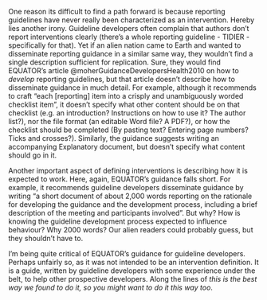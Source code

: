 
One reason its difficult to find a path forward is because reporting guidelines have never really been characterized as an intervention. Hereby lies another irony. Guideline developers often complain that authors don't report interventions clearly (there's a whole reporting guideline - TIDIER - specifically for that). Yet if an alien nation came to Earth and wanted to disseminate reporting guidance in a similar same way, they wouldn't find a single description sufficient for replication. Sure, they would find EQUATOR's article @moherGuidanceDevelopersHealth2010 on how to _develop_ reporting guidelines, but that article doesn't describe how to disseminate guidance in much detail. For example, although it recommends to craft "each [reporting] item into a crisply and unambiguously worded checklist item", it doesn't specify what other content should be on that checklist (e.g. an introduction? Instructions on how to use it? The author list?), nor the file format (an editable Word file? A PDF?), or how the checklist should be completed (By pasting text? Entering page numbers? Ticks and crosses?). Similarly, the guidance suggests writing an accompanying Explanatory document, but doesn't specify what content should go in it. 

Another important aspect of defining interventions is describing how it is expected to work. Here, again, EQUATOR's guidance falls short. For example, it recommends guideline developers disseminate guidance by writing "a short document of about 2,000 words reporting on the rationale for developing the guidance and the development process, including a brief description of the meeting and participants involved". But why? How is knowing the guideline development process expected to influence behaviour? Why 2000 words? Our alien readers could probably guess, but they shouldn't have to. 

I'm being quite critical of EQUATOR's guidance for guideline developers. Perhaps unfairly so, as it was not intended to be an intervention definition. It is a guide, written by guideline developers with some experience under the belt, to help other prospective developers. Along the lines of _this is the best way we found to do it, so you might want to do it this way too_. 